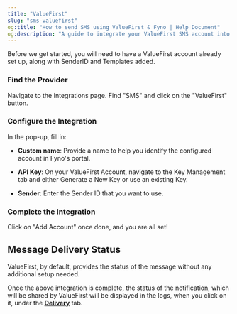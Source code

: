```yaml
---
title: "ValueFirst"
slug: "sms-valuefirst"
og:title: "How to send SMS using ValueFirst & Fyno | Help Document"
og:description: "A guide to integrate your ValueFirst SMS account into Fyno."
---
```


Before we get started, you will need to have a ValueFirst account already set up, along with SenderID and Templates added.

<Steps>

### Find the Provider

Navigate to the Integrations page. Find "SMS" and click on the "ValueFirst" button.

### Configure the Integration

In the pop-up, fill in:

- **Custom name**: Provide a name to help you identify the configured account in Fyno's portal.

- **API Key**: On your ValueFirst Account, navigate to the Key Management tab and either Generate a New Key or use an existing Key.

- **Sender**: Enter the Sender ID that you want to use.

### Complete the Integration

Click on "Add Account" once done, and you are all set!

</Steps>

## Message Delivery Status

ValueFirst, by default, provides the status of the message without any additional setup needed.

Once the above integration is complete, the status of the notification, which will be shared by ValueFirst will be displayed in the logs, when you click on it, under the **[Delivery](./log-details-delivery)** tab.
